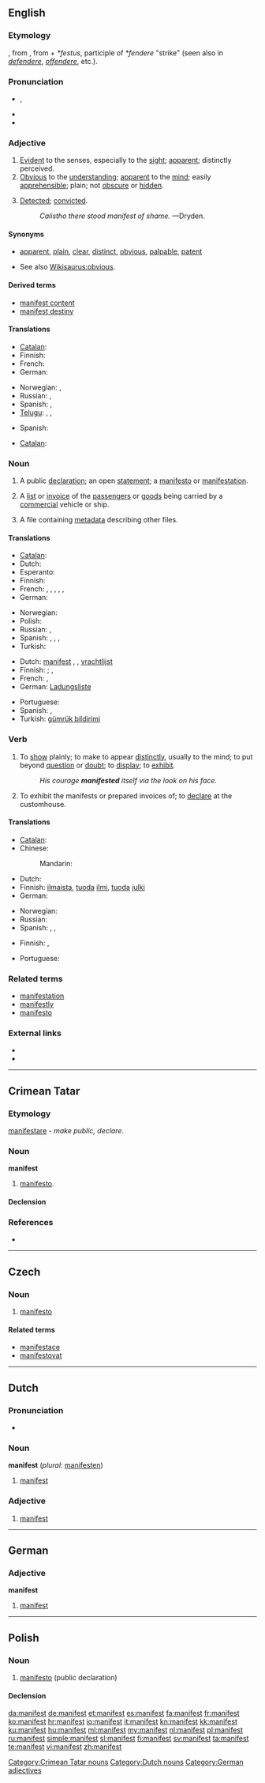 {{also|Manifest}}
==English==
{{was wotd|2010|November|1}}

===Etymology===
{{etyl|frm}} {{term|manifeste}}, from {{etyl|la}} {{term|manifestus|lang=la}}, {{term|manufestus||palpable, manifest|lang=la}} from {{term|manus||hand|lang=la}} + ''*festus'', participle of ''*fendere'' "strike" (seen also in ''[[defendere]]'', ''[[offendere]]'', etc.).

===Pronunciation===
* {{a|UK|US}} {{IPA|/ˈmæn.ɪ.fɛst/|/ˈmæn.ə.fɛst/}}, {{SAMPA|/"m{n.I.fEst/|/"m{n.@.fEst/}}
* {{audio|en-us-manifest.ogg|Audio (US)}}
* {{hyphenation|man|i|fest}}

===Adjective===
{{en-adj}}

# [[evident|Evident]] to the senses, especially to the [[sight]]; [[apparent]]; distinctly perceived.
# [[obvious|Obvious]] to the [[understanding]]; [[apparent]] to the [[mind]]; easily [[apprehensible]]; plain; not [[obscure]] or [[hidden]].
# {{rare|used with "of"}} [[detect|Detected]]; [[convict]]ed.
#: ''Calistho there stood manifest of shame.'' —Dryden. {{rfdate}}

====Synonyms====
* {{sense|evident to the senses, easy to understand}} [[apparent]], [[plain]], [[clear]], [[distinct]], [[obvious]], [[palpable]], [[patent]]
* See also [[Wikisaurus:obvious]].

====Derived terms====
* [[manifest content]]
* [[manifest destiny]]

====Translations====
{{trans-top|evident to the senses, especially to the sight; apparent}}
* [[Catalan]]: {{t+|ca|manifest}}
* Finnish: {{t+|fi|ilmeinen}}
* French: {{t|fr|manifeste|m|f}}
* German: {{t+|de|manifest}}
{{trans-mid}}
* Norwegian: {{t|no|manifest}}, {{t|no|åpenbar}}
* Russian: {{t+|ru|явный}}, {{t+|ru|очевидный}}
* Spanish: {{t|es|manifiesto}}, {{t|es|evidente}}
* [[Telugu]]: {{t|te|వ్యక్తము|tr=vyaktamu}}, {{t|te|విదితము|tr=viditamu}}, {{t|te|గోచరము|tr=gOcharamu}}
{{trans-bottom}}

{{trans-top|obvious to the understanding, easily apprehensible}}
* Spanish: {{t|es|manifiesto}}
{{trans-mid}}
{{trans-bottom}}

{{trans-top|detected; convicted}}
* [[Catalan]]: {{t+|ca|manifest}}
{{trans-mid}}
{{trans-bottom}}

===Noun===
{{en-noun}}

# {{obsolete}} A public [[declaration]]; an open [[statement]]; a [[manifesto]] or [[manifestation]].
# A [[list]] or [[invoice]] of the [[passengers]] or [[goods]] being carried by a [[commercial]] vehicle or ship.
# {{computing}} A file containing [[metadata]] describing other files.

====Translations====
{{trans-top|obsolete: public declaration; open statement; manifesto, manifestation}}
* [[Catalan]]: {{t+|ca|manifest}}
* Dutch: {{t+|nl|manifest|n}}
* Esperanto: {{t|eo|manifesto}}
* Finnish: {{t+|fi|manifesti}}
* French: {{t|fr|profession de foi }}, {{t|fr|manifeste}}, {{t|fr|proclamation}}, {{t|fr|déclaration}}, {{t|fr|mise au point}}, {{t|fr|coming out}}
* German: {{t+|de|Manifest|f}}
{{trans-mid}}
* Norwegian: {{t|no|manifest|n}}
* Polish: {{t|pl|manifest|m}}
* Russian: {{t|ru|манифест|m}}, {{t|ru|декларация|f}}
* Spanish: {{t|es| profesión de fe}}, {{t|es|manifiesto}}, {{t|es|proclamación}}, {{t|es|declaración}}
* Turkish: {{t+|tr|manifesto}}
{{trans-bottom}}

{{trans-top|list or invoice of the passengers or goods being carried by a commercial vehicle or ship}}
* Dutch: [[manifest]] {{f}}, {{t|nl|vrachtbrief|m}}, [[vrachtlijst]] {{f}}
* Finnish: {{t|fi|luettelo}}; {{t|fi|matkustajaluettelo}}, {{t|fi|rahtiluettelo}}
* French: {{t|fr|manifeste}}, {{t|fr|bordereau}}
* German: [[Ladungsliste]] {{f}}
{{trans-mid}}
* Portuguese: {{t|pt|manifesto|m}}
* Spanish: {{t|es|declaración de carga}}, {{t|es|sobordo}}
* Turkish: [[gümrük bildirimi]]
{{trans-bottom}}

===Verb===
{{en-verb}}

# To [[show]] plainly; to make to appear [[distinctly]], usually to the mind; to put beyond [[question]] or [[doubt]]; to [[display]]; to [[exhibit]].
#: ''His courage '''manifested''' itself via the look on his face.''
# To exhibit the manifests or prepared invoices of; to [[declare]] at the customhouse.

====Translations====
{{trans-top|to show plainly; to make to appear distinctly}}
* [[Catalan]]: {{t+|ca|manifestar}}
* Chinese:
*: Mandarin: {{t|zh|表明，表露，顯示|sc=Hani}}
* Dutch: {{t+|nl|manifesteren}}
* Finnish: [[ilmaista]], [[tuoda]] [[ilmi]], [[tuoda]] [[julki]]
* German: {{t+|de|manifestieren}}
{{trans-mid}}
* Norwegian: {{t|no|manifestere}}
* Russian: {{t|ru|проявляться}}
* Spanish: {{t|es|manifestar}}, {{t|es|mostrar}}, {{t|es|revelar}}
{{trans-bottom}}

{{trans-top|to exhibit the manifests or prepared invoices of; to declare at the customhouse}}
* Finnish: {{t+|fi|selvittää}}, {{t+|fi|ilmoittaa}}
{{trans-mid}}
* Portuguese: {{t|pt|dar ao manifesto}}
{{trans-bottom}}

===Related terms===
* [[manifestation]]
* [[manifestly]]
* [[manifesto]]

===External links===
* {{R:Webster 1913}}
* {{R:Century 1911}}

----

==Crimean Tatar==

===Etymology===
{{etyl|la|crh}} [[manifestare#Latin|manifestare]] - ''make public, declare''.

===Noun===
'''manifest'''

# [[manifesto]].

====Declension====
{{crh-latin-noun|niñ|ke|ni|te|ten}}

===References===
* {{R:Useinov-Mireev 2002}}

[[Category:Crimean Tatar nouns]]

----

==Czech==

===Noun===
{{cs-noun|g=m}}

# [[manifesto]]

====Related terms====
* [[manifestace]] {{f}}
* [[manifestovat]]

----

==Dutch==

===Pronunciation===
* {{audio|Nl-manifest.ogg|audio}}

===Noun===
'''manifest''' (''plural:'' [[manifesten]])

# [[manifest#English|manifest]]

===Adjective===
{{nl-adj|-}}

# [[manifest#English|manifest]]

[[Category:Dutch nouns]]

----

==German==

===Adjective===
'''manifest'''

# [[manifest#English|manifest]]

[[Category:German adjectives]]

----

==Polish==
{{wikipedia|lang=pl|dab=Manifest}}

===Noun===
{{pl-noun|m}}

# [[manifesto]] (public declaration)

====Declension====
{{pl-decl-noun
|manifest|manifesty
|manifestu|manifestów
|manifestowi|manifestom
|manifest|manifesty
|manifestem|manifestami
|manifeście|manifestach
|manifeście|manifesty
}}

[[da:manifest]]
[[de:manifest]]
[[et:manifest]]
[[es:manifest]]
[[fa:manifest]]
[[fr:manifest]]
[[ko:manifest]]
[[hr:manifest]]
[[io:manifest]]
[[it:manifest]]
[[kn:manifest]]
[[kk:manifest]]
[[ku:manifest]]
[[hu:manifest]]
[[ml:manifest]]
[[my:manifest]]
[[nl:manifest]]
[[pl:manifest]]
[[ru:manifest]]
[[simple:manifest]]
[[sl:manifest]]
[[fi:manifest]]
[[sv:manifest]]
[[ta:manifest]]
[[te:manifest]]
[[vi:manifest]]
[[zh:manifest]]